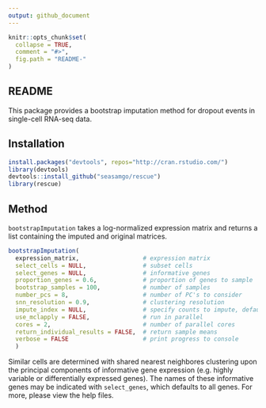 ```yaml
---
output: github_document
---
```


<!-- README.md is generated from README.Rmd. Please edit that file -->

````r
knitr::opts_chunk$set(
  collapse = TRUE,
  comment = "#>",
  fig.path = "README-"
)

````

## README

This package provides a bootstrap imputation method for dropout events in single-cell RNA-seq data.

## Installation

````r
install.packages("devtools", repos="http://cran.rstudio.com/")
library(devtools)
devtools::install_github("seasamgo/rescue")
library(rescue)
````

## Method

`bootstrapImputation` takes a log-normalized expression matrix and returns a list containing the imputed and original matrices.

````r
bootstrapImputation(
  expression_matrix,                  # expression matrix
  select_cells = NULL,                # subset cells
  select_genes = NULL,                # informative genes
  proportion_genes = 0.6,             # proportion of genes to sample
  bootstrap_samples = 100,            # number of samples
  number_pcs = 8,                     # number of PC's to consider
  snn_resolution = 0.9,               # clustering resolution
  impute_index = NULL,                # specify counts to impute, defaults to zero values
  use_mclapply = FALSE,               # run in parallel
  cores = 2,                          # number of parallel cores
  return_individual_results = FALSE,  # return sample means
  verbose = FALSE                     # print progress to console
  )
````

Similar cells are determined with shared nearest neighbores clustering upon the principal components of informative gene expression (e.g. highly variable or differentially expressed genes). The names of these informative genes may be indicated with `select_genes`, which defaults to all genes. For more, please view the help files.

